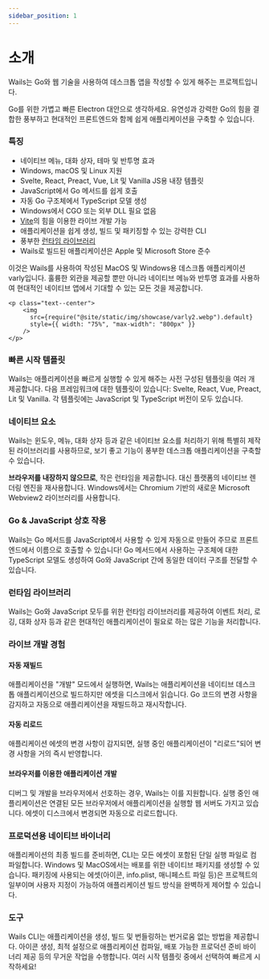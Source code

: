 ```yaml
---
sidebar_position: 1
---
```


# 소개

Wails는 Go와 웹 기술을 사용하여 데스크톱 앱을 작성할 수 있게 해주는 프로젝트입니다.

Go를 위한 가볍고 빠른 Electron 대안으로 생각하세요. 유연성과 강력한 Go의 힘을 결합한 풍부하고 현대적인 프론트엔드와 함께 쉽게 애플리케이션을 구축할 수 있습니다.

### 특징

- 네이티브 메뉴, 대화 상자, 테마 및 반투명 효과
- Windows, macOS 및 Linux 지원
- Svelte, React, Preact, Vue, Lit 및 Vanilla JS용 내장 템플릿
- JavaScript에서 Go 메서드를 쉽게 호출
- 자동 Go 구조체에서 TypeScript 모델 생성
- Windows에서 CGO 또는 외부 DLL 필요 없음
- [Vite](https://vitejs.dev/)의 힘을 이용한 라이브 개발 가능
- 애플리케이션을 쉽게 생성, 빌드 및 패키징할 수 있는 강력한 CLI
- 풍부한 [런타임 라이브러리](/docs/reference/runtime/intro)
- Wails로 빌드된 애플리케이션은 Apple 및 Microsoft Store 준수

이것은 Wails를 사용하여 작성된 MacOS 및 Windows용 데스크톱 애플리케이션 varly입니다. 훌륭한 외관을 제공할 뿐만 아니라 네이티브 메뉴와 반투명 효과를 사용하여 현대적인 네이티브 앱에서 기대할 수 있는 모든 것을 제공합니다.

```mdx-code-block
<p class="text--center">
    <img
      src={require("@site/static/img/showcase/varly2.webp").default}
      style={{ width: "75%", "max-width": "800px" }}
    />
</p>
```

### 빠른 시작 템플릿

Wails는 애플리케이션을 빠르게 실행할 수 있게 해주는 사전 구성된 템플릿을 여러 개 제공합니다. 다음 프레임워크에 대한 템플릿이 있습니다: Svelte, React, Vue, Preact, Lit 및 Vanilla. 각 템플릿에는 JavaScript 및 TypeScript 버전이 모두 있습니다.

### 네이티브 요소

Wails는 윈도우, 메뉴, 대화 상자 등과 같은 네이티브 요소를 처리하기 위해 특별히 제작된 라이브러리를 사용하므로, 보기 좋고 기능이 풍부한 데스크톱 애플리케이션을 구축할 수 있습니다.

**브라우저를 내장하지 않으므로**, 작은 런타임을 제공합니다. 대신 플랫폼의 네이티브 렌더링 엔진을 재사용합니다. Windows에서는 Chromium 기반의 새로운 Microsoft Webview2 라이브러리를 사용합니다.

### Go & JavaScript 상호 작용

Wails는 Go 메서드를 JavaScript에서 사용할 수 있게 자동으로 만들어 주므로 프론트엔드에서 이름으로 호출할 수 있습니다! Go 메서드에서 사용하는 구조체에 대한 TypeScript 모델도 생성하여 Go와 JavaScript 간에 동일한 데이터 구조를 전달할 수 있습니다.

### 런타임 라이브러리

Wails는 Go와 JavaScript 모두를 위한 런타임 라이브러리를 제공하여 이벤트 처리, 로깅, 대화 상자 등과 같은 현대적인 애플리케이션이 필요로 하는 많은 기능을 처리합니다.

### 라이브 개발 경험

#### 자동 재빌드

애플리케이션을 "개발" 모드에서 실행하면, Wails는 애플리케이션을 네이티브 데스크톱 애플리케이션으로 빌드하지만 에셋을 디스크에서 읽습니다. Go 코드의 변경 사항을 감지하고 자동으로 애플리케이션을 재빌드하고 재시작합니다.

#### 자동 리로드

애플리케이션 에셋의 변경 사항이 감지되면, 실행 중인 애플리케이션이 "리로드"되어 변경 사항을 거의 즉시 반영합니다.

#### 브라우저를 이용한 애플리케이션 개발

디버그 및 개발을 브라우저에서 선호하는 경우, Wails는 이를 지원합니다. 실행 중인 애플리케이션은 연결된 모든 브라우저에서 애플리케이션을 실행할 웹 서버도 가지고 있습니다. 에셋이 디스크에서 변경되면 자동으로 리로드합니다.

### 프로덕션용 네이티브 바이너리

애플리케이션의 최종 빌드를 준비하면, CLI는 모든 에셋이 포함된 단일 실행 파일로 컴파일합니다. Windows 및 MacOS에서는 배포를 위한 네이티브 패키지를 생성할 수 있습니다. 패키징에 사용되는 에셋(아이콘, info.plist, 매니페스트 파일 등)은 프로젝트의 일부이며 사용자 지정이 가능하여 애플리케이션 빌드 방식을 완벽하게 제어할 수 있습니다.

### 도구

Wails CLI는 애플리케이션을 생성, 빌드 및 번들링하는 번거로움 없는 방법을 제공합니다. 아이콘 생성, 최적 설정으로 애플리케이션 컴파일, 배포 가능한 프로덕션 준비 바이너리 제공 등의 무거운 작업을 수행합니다. 여러 시작 템플릿 중에서 선택하여 빠르게 시작하세요!

